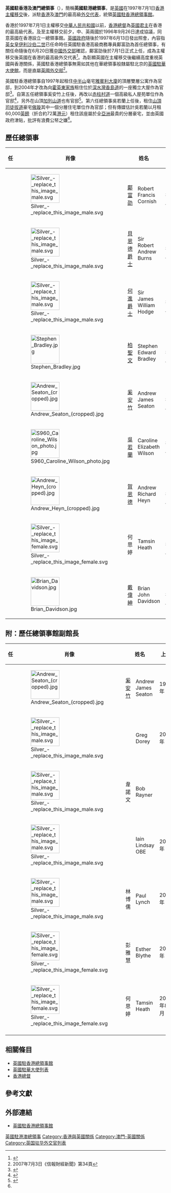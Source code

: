 {{NoteTA
|G1 = PoliticiansUK
}}
{{Infobox official post
| post = 英國駐香港及澳門總領事
| body = 
| native_name = British Consul-General to Hong Kong and Macao
| flag = 
| flagsize = 
| flagborder = 
| flagcaption = 
| insignia = 
| insigniasize = 
| insigniacaption = 
| image = 
| imagesize = 
| alt = 
| incumbent = 
| acting =
| incumbentsince = 
| type = 
| status = 
| department = 
| style = 
| member_of = 
| reports_to = [[英國外交及聯邦事務部|英國外交部]]
| residence = 
| seat = 
| nominator = 
| appointer = [[英國君主|英國君主]]
| appointer_qualified = 
| termlength = 
| termlength_qualified = 
| constituting_instrument = 
| precursor = 
| formation = 1997年7月
| first = [[鄺富劭|鄺富劭]]
| last = 
| abolished = 
| succession = 
| abbreviation = 
| unofficial_names = 
| deputy = 
| salary = 
| website = 
}}

'''英國駐香港及澳門總領事'''（{{lang-en|British Consul-General to Hong Kong and Macao}}），簡稱'''英國駐港總領事'''，是[[英國|英國]]在1997年7月1日[[香港主權移交|香港主權移交]]後，派駐[[香港|香港]]及[[澳門|澳門]]的最高級[[外交官|外交代表]]，統領[[英國駐香港總領事館|英國駐香港總領事館]]。

香港於1997年7月1日主權移交[[中華人民共和國|中華人民共和國]]以前，[[香港總督|香港總督]]為[[英國君主|英國君主]]在香港的最高級代表。及至主權移交前夕，中、英兩國於1996年9月26日達成協議，同意英國在香港設立一總領事館。[[英國政府|英國政府]]隨後於1997年6月13日發出照會，內容指[[英女皇|英女皇]][[伊利沙伯二世|伊利沙伯二世]]已任命時任英國駐香港高級商務專員鄺富劭為首任總領事，有關任命隨後在6月20日獲[[中华人民共和国外交部|中國外交部]]確認，鄺富劭後於7月1日正式上任，成為主權移交後英國在香港的最高級外交代表<ref>{{cite news|title=外交部發言人宣布，中國同意鄺富劭為英國駐港總領事|newspaper=[[人民日報|人民日報]]|date=1997-06-20}}</ref>。為彰顯英國在主權移交後繼續高度重視英國與香港關係，英國駐香港總領事無需如其他在華總領事般隸屬駐北京的[[英國駐華大使館|英國駐華大使館]]，而是直屬[[英國外交部|英國外交部]]<ref>2007年7月3日《信報財經新聞》第34頁</ref>。

英國駐香港總領事自1997年起租住[[中半山|中半山]]毫宅[[雅賓利大廈|雅賓利大廈]]的頂層雙層公寓作為官邸，到2004年才改為向[[霍英東家族|霍英東家族]]租住位於[[深水灣|深水灣]][[香島道|香島道]]的一座獨立大屋作為官邸<ref>{{cite journal|last=鄺|first=思穎|title=英駐港總領事的古宅風情|journal=信報財經新聞|page=11|date=2007-06-30}}</ref>。自第五任總領事奚安竹上任後，再改以[[赤柱村道|赤柱村道]]一個高級私人屋苑單位作為官邸<ref>{{cite news|url=http://orientaldaily.on.cc/cnt/news/20120204/00176_033.html|title=英駐港總領事官邸遭爆竊|newspaper=東方日報|date=2012-02-04}}</ref>，另外在山頂[[加列山道|加列山道]]也有官邸<ref name="mail">{{cite news|last=Parry|first=Simon|url=http://www.dailymail.co.uk/news/article-2338107/Our-woman-Hong-Kong--35million-flat-costs-60-000-month-rent.html|title=Our woman in Hong Kong... and her £35million flat that costs you £60,000 a month in rent|newspaper=每日郵報|date=2013-06-08}}</ref>。第六任總領事吳若蘭上任後，租住[[太平山_(香港)|山頂]][[司徒拔道|司徒拔道]]豪宅[[傲璇|傲璇]]其中一個分層住宅單位作為官邸；但有傳媒估計吳若蘭以月租60,000[[英鎊|英鎊]]（折合約72萬[[港元|港元]]）租住該座屬於全[[亞洲|亞洲]]最貴的分層豪宅，並由英國政府津貼，批評有浪費公帑之嫌<ref name=mail/>。

==歷任總領事==
{| class="wikitable"
|+
!任
!肖像
! colspan="2" |姓名
!上任
!卸任
!註
|-
|{{center|1}}
|[[File:Silver_-_replace_this_image_male.svg|90px]]
|[[鄺富劭|鄺富劭]]
|Robert Francis Cornish
|1997年7月
|1997年11月
|
|-
|{{center|2}}
|[[File:Silver_-_replace_this_image_male.svg|90px]]
|[[貝恩德|貝恩德爵士]]
|Sir Robert Andrew Burns
|1997年11月
|2000年6月
|
|-
|{{center|3}}
|[[File:Silver_-_replace_this_image_male.svg|90px]]
|[[何進_(英國外交官)|何進爵士]]
|Sir James William Hodge
|2000年8月
|2003年11月
|
|-
|{{center|4}}
|[[File:Stephen_Bradley.jpg|90px]]
|[[柏聖文|柏聖文]]
|Stephen Edward Bradley
|2003年12月
|2008年3月
|
|-
|{{center|5}}
|[[File:Andrew_Seaton_(cropped).jpg|90px]]
|[[奚安竹|奚安竹]]
|Andrew James Seaton
|2008年4月
|2012年9月28日
|
|-
|{{center|6}}
|[[File:S960_Caroline_Wilson_photo.jpg|90px]]
|[[吳若蘭|吳若蘭]]
|Caroline Elizabeth Wilson
|2012年10月3日
|2016年9月
|
|-
|{{center|7}}
|[[File:Andrew_Heyn_(cropped).jpg|90px]]
|[[賀恩德|賀恩德]]
|Andrew Richard Heyn
|2016年9月
|2020年12月
|<ref>{{cite web|title=賀恩德接任英駐港總領事|url=https://hk.news.yahoo.com/%E8%B3%80%E6%81%A9%E5%BE%B7%E6%8E%A5%E4%BB%BB%E8%8B%B1%E9%A7%90%E6%B8%AF%E7%B8%BD%E9%A0%98%E4%BA%8B-221019143.html|date=2016年8月26日|publisher=[[東方日報_(香港)|東方日報 (香港)]]|archiveurl=https://web.archive.org/web/20160920180838/https://hk.news.yahoo.com/%E8%B3%80%E6%81%A9%E5%BE%B7%E6%8E%A5%E4%BB%BB%E8%8B%B1%E9%A7%90%E6%B8%AF%E7%B8%BD%E9%A0%98%E4%BA%8B-221019143.html|archivedate=2016年9月20日|deadurl=yes}}{{zh-hant}}</ref><ref>{{cite web|title=Change of Her Majesty’s Consul General to Hong Kong and Macao|url=https://www.gov.uk/government/world-location-news/change-of-her-majestys-consul-general-to-hong-kong-and-macao|date=2016年8月25日|publisher=[[英國駐香港總領事館|英國駐香港總領事館]]|archiveurl=https://archive.ph/Bsl3j|archivedate=2021年8月20日}}{{en}}</ref>
|-
|{{center|代}}
|[[File:Silver_-_replace_this_image_female.svg|90px]]
|何思婷
|Tamsin Heath
|2020年12月
|2021年7月
|<ref name="何思婷">{{cite web|title=Acting Consul General to Hong Kong & Macao: Tamsin Heath|url=https://www.gov.uk/government/people/tamsin-heath|date=|publisher=[[英國政府|Government of the United Kingdom]] |archiveurl=https://archive.md/L3dqY |archivedate=2021-05-10}}{{en}}</ref>
|-
|{{center|8}}
|[[File:Brian_Davidson.jpg|90px]]
|[[戴偉紳|戴偉紳]]
|Brian John Davidson
|2021年7月
|''現任''
|
|}

==附：歷任總領事館副館長==
{| class="wikitable"
|+
!任
!肖像
! colspan="2" |姓名
!上任
!卸任
!註
|-
|{{center|1}}
|[[File:Andrew_Seaton_(cropped).jpg|90px]]
|[[奚安竹|奚安竹]]
|Andrew James Seaton
|1997年
|2000年
|
|-
|{{center|2}}
|[[File:Silver_-_replace_this_image_male.svg|90px]]
|
|Greg Dorey
|2000年
|2004年
|<ref>{{cite web|title=Greg Dorey
|url=https://www.gov.uk/government/people/greg-dorey |date=|publisher=[[英國政府|Government of the United Kingdom]] |archiveurl=https://archive.ph/gVIka |archivedate=2015-10-08}}{{en}}</ref>
|-
|{{center|}}
|[[File:Silver_-_replace_this_image_male.svg|90px]]
|韋諾文
|Bob Rayner
|
|
|兼總領事館商務投資總裁
|-
|{{center|}}
|[[File:Silver_-_replace_this_image_male.svg|90px]]
|{{Link-en|黎思安|Iain Lindsay}}
|Iain Lindsay OBE
|2007年
|2011年
|兼總領事館商務投資總裁<ref>{{cite web|title=Iain Lindsay OBE
|url=https://www.gov.uk/government/people/iain-lindsay |date=|publisher=[[英國政府|Government of the United Kingdom]] |archiveurl=https://archive.ph/c5dgZ |archivedate=2020-02-02}}{{en}}</ref>
|-
|{{center|}}
|[[File:Silver_-_replace_this_image_male.svg|90px]]
|林博儒
|Paul Lynch
|2011年
|2014年
|兼總領事館商務投資總裁
|-
|{{center|}}
|[[File:Silver_-_replace_this_image_female.svg|90px]]
|彭雅慧
|Esther Blythe
|2015年
|
|<ref>{{cite web|title=Iain Lindsay OBE
|url=https://www.gov.uk/government/people/blythe-esther |date=|publisher=[[英國政府|Government of the United Kingdom]] |archiveurl=https://archive.ph/XZdi6 |archivedate=2022-03-24}}{{en}}</ref>
|-
|{{center|}}
|[[File:Silver_-_replace_this_image_female.svg|90px]]
|何思婷
|Tamsin Heath
|2019年8月
|''現任''
|<ref name="何思婷"/>
|-
|}

==相關條目==
*[[英國駐香港總領事館|英國駐香港總領事館]]
*[[英國駐華大使列表|英國駐華大使列表]]
*[[香港總督|香港總督]]

== 參考文獻 ==
{{reflist|2}}

== 外部連結 ==
* [http://ukinhongkong.fco.gov.uk/zh 英國駐香港總領事館]

{{英國駐香港總領事}}
[[Category:英國駐港澳總領事|]]
[[Category:香港與英國關係|Category:香港與英國關係]]
[[Category:澳門-英國關係|Category:澳門-英國關係]]
[[Category:英国驻华外交官列表|Category:英国驻华外交官列表]]